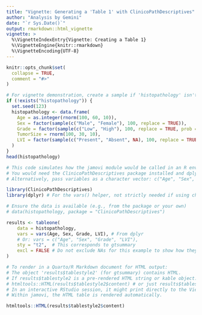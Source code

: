 ```yaml
---
title: "Vignette: Generating a 'Table 1' with ClinicoPathDescriptives"
author: "Analysis by Gemini"
date: "`r Sys.Date()`"
output: rmarkdown::html_vignette
vignette: >
  %\VignetteIndexEntry{Vignette: Creating a Table 1}
  %\VignetteEngine{knitr::rmarkdown}
  %\VignetteEncoding{UTF-8}
---
```


```r
knitr::opts_chunk$set(
  collapse = TRUE,
  comment = "#>"
)
```


```r
# For vignette demonstration, create a sample if 'histopathology' isn't loaded
if (!exists("histopathology")) {
  set.seed(123)
  histopathology <- data.frame(
    Age = as.integer(rnorm(100, 60, 10)),
    Sex = factor(sample(c("Male", "Female"), 100, replace = TRUE)),
    Grade = factor(sample(c("Low", "High"), 100, replace = TRUE, prob = c(0.7, 0.3))),
    TumorSize = rnorm(100, 30, 10),
    LVI = factor(sample(c("Present", "Absent", NA), 100, replace = TRUE, prob = c(0.2, 0.7, 0.1)))
  )
}
head(histopathology)
```


```r
# This code simulates how the jamovi module would be called in an R environment.
# You would need the ClinicoPathDescriptives package installed and dplyr for vars().
# Alternatively, pass variables as a character vector: c("Age", "Sex", "Grade", "TumorSize", "LVI")

library(ClinicoPathDescriptives)
library(dplyr) # For the vars() helper, not strictly needed if using character vector

# Ensure the data is available (e.g., from the package or your own)
# data(histopathology, package = "ClinicoPathDescriptives") 

results <- tableone(
    data = histopathology,
    vars = vars(Age, Sex, Grade, LVI), # From dplyr
    # Or: vars = c("Age", "Sex", "Grade", "LVI"),
    sty = "t2",  # This corresponds to gtsummary
    excl = FALSE # Do not exclude NAs for this example to show how they are handled
)

# To render in a Quarto/R Markdown document for HTML output:
# The object 'results$tablestyle2' (for gtsummary) contains HTML.
# If results$tablestyle2 is a pre-rendered HTML string or kable object:
# htmltools::HTML(results$tablestyle2$content) # or just results$tablestyle2 if it's already raw HTML
# In an interactive RStudio session, it might print directly to the Viewer.
# Within jamovi, the HTML table is rendered automatically.

```

```r
htmltools::HTML(results$tablestyle2$content)
```

